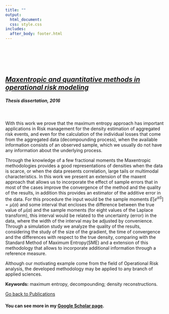 ```yaml
---
title: ""
output: 
  html_document:
  css: style.css
includes:
  after_body: footer.html
---
```

  
  &nbsp;

\
\

<h2><strong> <i>[Maxentropic and quantitative methods in operational risk modeling](https://e-archivo.uc3m.es/handle/10016/23791)</i></strong></h2> 
  <h5><i> Thesis dissertation, 2016 </i></h5> 
  
  \

With this work we prove that the maximum entropy approach has important applications in Risk management for the density estimation
of aggregated risk events, and even for the calculation of the individual losses that come from the aggregated data (decompounding process), when the available information consists of an observed sample, which we usually do not have any information about the underlying process.

Through the knowledge of a few fractional moments the Maxentropic methodologies provides a good representations of densities when the data is scarce,  or when the data presents correlation, large tails or multimodal characteristics. In this work we present an extension of the maxent approach that allows us to incorporate the effect of sample errors that in most of the cases improve the convergence of the method and the quality of the results, in addition this provides an estimator of the additive error in the data. For this procedure the input would be the sample moments $E[e^{\alpha S}] = \mu(\alpha)$ and some interval that encloses the difference between the true value of $\mu(\alpha)$ and the sample moments (for eight values of the Laplace transform), this interval would be related to the uncertainty (error) in the data, where the width of the interval may be adjusted by convenience. Through a simulation study we analyze the quality of the results, considering the study of the size of the gradient, the time of convergence and the differences with respect to the true density, comparing with the Standard Method of Maximum Entropy(SME) and a extension of this methodology that allows to incorporate additional information through a reference measure.

Although our motivating example come from the field of Operational Risk analysis, the developed methodology may be applied to any branch of applied sciences.

**Keywords:** maximum entropy, decompounding; density reconstructions.


<span><i class="fa fa-tasks"></i>[Go back to Publications](publications.html)</span>
  
  
<h4> You can see more  in my [Google Scholar page](https://scholar.google.es/citations?user=OT0Ole4AAAAJ&hl=en).</h4>
  